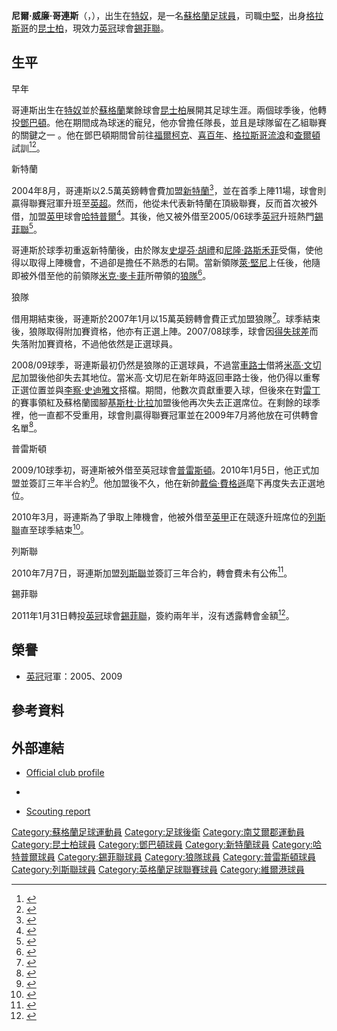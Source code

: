 {{noteta|G1=足球|G2=蘇超|G3=FAcup|G4=列斯聯|G5=英超
|T=zh-hans:尼尔·科林斯; zh-hk:尼爾·哥連斯;
|1=zh-hans:尼尔·科林斯; zh-hk:尼爾·哥連斯;
|2=zh-hans:科林斯;zh-hk:哥連斯;zh-tw:科林斯;
|3=zh-hans:女王公园;zh-hk:昆士柏;zh-tw:女王公園;
|4=zh-hans:斯蒂芬·赖特;zh-hk:史堤芬·胡禮;zh-tw:斯蒂芬·賴特;
|5=zh-hans:奈伦·诺斯沃西;zh-hk:尼隆·路斯禾菲;zh-tw:奈倫·諾斯沃西;
|6=zh-hans:米克·麦卡锡;zh-hk:米克·麥卡菲;zh-tw:米克·麥卡錫;
|7=zh-hans:迈克尔·曼希恩尼;zh-hk:米高·文切尼;zh-tw:邁克爾·曼希恩尼;
|8=zh-hans:理查德·斯特姆;zh-hk:李察·史迪雅文;zh-tw:理查德·斯特姆;
|9=zh-hans:达伦·弗格森;zh-hk:戴倫·費格遜;zh-tw:達倫·費格森;
|10=zh-hans:罗伊·基恩;zh-hk:萊·堅尼;zh-tw:羅伊·基恩;
}}
{{infobox Football biography
|          playername = 尼爾·哥連斯<br>''Neill Collins''
|               image = File:Neill Collins (2014).jpg
|       image_size = 240px
|            fullname = Neill William Collins
|            nickname =
|         dateofbirth = {{birth date and age|1983|9|2|df=yes}}
|              height = {{height|m=1.91}}
|         cityofbirth = [[特奴|特奴]]
|      countryofbirth = [[蘇格蘭|蘇格蘭]]
|        currentclub  = [[谢菲尔德联足球俱乐部|錫菲聯]]
|          clubnumber = 15
|            position = [[中堅|中堅]]
| youthyears1         = | youthclubs1 = [[昆士柏足球會|昆士柏]]
| years1 = 2001–2002| clubs1 = [[昆士柏足球會|昆士柏]]   | caps1 =  32| goals1 = 0
| years2 = 2002–2004| clubs2 = [[鄧巴頓足球會|鄧巴頓]]   | caps2 =  63| goals2 = 4
| years3 = 2004–2007| clubs3 = [[新特蘭足球會|新特蘭]]   | caps3 =  18| goals3 = 1
| years4 = 2005–2006| clubs4 = → [[哈特普爾足球會|哈特普爾]]  | caps4 =  22| goals4 = 0
| years5 = 2006     | clubs5 = → [[谢菲尔德联足球俱乐部|錫菲聯]] | caps5 =   2| goals5 = 0
| years6 = 2006–2007| clubs6 = → [[狼隊足球會|狼隊]] | caps6 =   3| goals6 = 1
| years7 = 2007–2009| clubs7 = [[狼隊足球會|狼隊]]      | caps7 =  81| goals7 = 8
| years8 = 2009–2010| clubs8 = → [[普雷斯頓足球會|普雷斯頓]] | caps8 =  16| goals8 = 0
| years9 = 2010     | clubs9 = [[普雷斯頓足球會|普雷斯頓]]  | caps9 =   5| goals9 = 1
| years10= 2010     | clubs10= → [[列斯聯足球會|列斯聯]]    | caps10=   9| goals10= 0
| years11= 2010–2011| clubs11 = [[列斯聯足球會|列斯聯]]   | caps11=  21| goals11= 0
| years12= 2011–    | clubs12 = [[谢菲尔德联足球俱乐部|錫菲聯]]  | caps12= 147| goals12= 9
| years13= 2015–    | clubs13 = → [[韦尔港足球俱乐部|維爾港]]                         | caps13=   5| goals13= 0
| nationalyears1 = 2005| nationalteam1 = [[蘇格蘭21歲以下足球代表隊|蘇格蘭U21]]| nationalcaps1 = 7| nationalgoals1 = 0
| nationalyears2 = 2007| nationalteam2 = [[蘇格蘭足球代表乙隊|蘇格蘭B隊]]         | nationalcaps2 = 1| nationalgoals2 = 0
| club-update =  00:00, 18 April 2015 (UTC)
}}
'''尼爾·威廉·哥連斯'''（{{lang-en|'''Neill William Collins'''}}，{{bd|1983年|9月2日|catIdx=Collins ,Neill}}），出生在[[特奴|特奴]]，是一名[[蘇格蘭|蘇格蘭]][[足球員|足球員]]，司職[[中堅|中堅]]，出身[[格拉斯哥|格拉斯哥]]的[[昆士柏足球會|昆士柏]]，現效力[[英冠|英冠]]球會[[谢菲尔德联足球俱乐部|錫菲聯]]。

==生平==
;早年
哥連斯出生在[[特奴|特奴]]並於[[蘇格蘭|蘇格蘭]]業餘球會[[昆士柏足球會|昆士柏]]展開其足球生涯。兩個球季後，他轉投[[鄧巴頓足球會|鄧巴頓]]。他在{{Link-en|斯特拉斯克萊德院體育館|Strathclyde Homes Stadium}}期間成為球迷的寵兒，他亦曾擔任隊長，並且是球隊留在乙組聯賽的關鍵之一 。他在鄧巴頓期間曾前往[[福爾柯克足球會|福爾柯克]]、[[喜百年足球會|喜百年]]、[[格拉斯哥流浪足球會|格拉斯哥流浪]]和[[查爾頓足球會|查爾頓]]試訓<ref>{{en}}{{cite news | title = Sara fails to win move | url = http://news.bbc.co.uk/sport1/hi/football/2886357.stm | publisher = BBC Sport | date = 2003-03-25 | accessdate = 2010-03-24 | archive-date = 2003-06-08 | archive-url = https://web.archive.org/web/20030608200233/http://news.bbc.co.uk/sport1/hi/football/2886357.stm | dead-url = no }}</ref><ref>{{en}}{{cite news | title = Charlton want Collins | url = http://news.bbc.co.uk/sport1/hi/football/eng_prem/2964803.stm | publisher = BBC Sport | date = 2003-04-21 | accessdate = 2010-03-24 | archive-date = 2003-08-07 | archive-url = https://web.archive.org/web/20030807164105/http://news.bbc.co.uk/sport1/hi/football/eng_prem/2964803.stm | dead-url = no }}</ref>。

;新特蘭
2004年8月，哥連斯以2.5萬英鎊轉會費加盟[[新特蘭足球會|新特蘭]]<ref>{{en}}{{cite news | title = Collins Deal Done | url = http://www.safc.com/news/collins-deal-done.html | publisher = SAFC.com | date = 2004-08-13}}</ref>，並在首季上陣11場，球會則贏得聯賽冠軍升班至[[英格蘭足球超級聯賽|英超]]。然而，他從未代表新特蘭在頂級聯賽，反而首次被外借，加盟[[英格蘭足球甲級聯賽|英甲]]球會[[哈特普爾足球會|哈特普爾]]<ref>{{en}}{{cite news | title = Collins joins Hartlepool on loan | url = http://news.bbc.co.uk/sport1/hi/football/teams/h/hartlepool_united/4146610.stm | publisher = BBC Sport | date = 2005-08-12}}</ref>。其後，他又被外借至2005/06球季[[英格蘭足球冠軍聯賽|英冠]]升班熱門[[錫菲聯足球會|錫菲聯]]<ref>{{en}}{{cite news | title = Sheff Utd sign defender Collins | url = http://news.bbc.co.uk/sport1/hi/football/teams/s/sheff_utd/4727302.stm | publisher = BBC Sport | date = 2006-02-18 | accessdate = 2010-03-24 | archive-date = 2006-10-26 | archive-url = https://web.archive.org/web/20061026163455/http://news.bbc.co.uk/sport1/hi/football/teams/s/sheff_utd/4727302.stm | dead-url = no }}</ref>。

哥連斯於球季初重返新特蘭後，由於隊友[[史堤芬·胡禮|史堤芬·胡禮]]和[[尼隆·路斯禾菲|尼隆·路斯禾菲]]受傷，使他得以取得上陣機會，不過卻是擔任不熟悉的右閘。當新領隊[[萊·堅尼|萊·堅尼]]上任後，他隨即被外借至他的前領隊[[米克·麥卡菲|米克·麥卡菲]]所帶領的[[狼隊足球會|狼隊]]<ref>{{en}}{{cite news | title = Wolves loan Black Cat | url = http://www.skysports.com/story/0,19528,11695_2394200,00.html | publisher = Sky Sports | date = 2006-11-02 | accessdate = 2010-03-24 | archive-date = 2012-10-15 | archive-url = https://web.archive.org/web/20121015115305/http://www.skysports.com/story/0,19528,11695_2394200,00.html | dead-url = no }}</ref>。

;狼隊
借用期結束後，哥連斯於2007年1月以15萬英鎊轉會費正式加盟狼隊<ref>{{en}}{{cite news | title = Sunderland's Collins joins Wolves | url = http://news.bbc.co.uk/sport1/hi/football/teams/w/wolverhampton_wanderers/6233857.stm | publisher = BBC Sport | date = 2007-01-05 | accessdate = 2010-03-24 | archive-date = 2007-01-24 | archive-url = https://web.archive.org/web/20070124152448/http://news.bbc.co.uk/sport1/hi/football/teams/w/wolverhampton_wanderers/6233857.stm | dead-url = no }}</ref>。球季結束後，狼隊取得附加賽資格，他亦有正選上陣。2007/08球季，球會因[[得失球差|得失球差]]而失落附加賽資格，不過他依然是正選球員。

2008/09球季，哥連斯最初仍然是狼隊的正選球員，不過當[[車路士足球會|車路士]]借將[[米高·文切尼|米高·文切尼]]加盟後他卻失去其地位。當米高·文切尼在新年時返回車路士後，他仍得以重奪正選位置並與[[李察·史迪雅文|李察·史迪雅文]]搭檔。期間，他數次貢獻重要入球，但後來在對[[雷丁足球會|雷丁]]的賽事領紅及蘇格蘭國腳[[基斯杜·比拉|基斯杜·比拉]]加盟後他再次失去正選席位。在剩餘的球季裡，他一直都不受重用，球會則贏得聯賽冠軍並在2009年7月將他放在可供轉會名單<ref>{{en}}{{cite news | title = Collins put up for sale by Wolves | url = http://www.expressandstar.com/2009/07/14/collins-put-up-for-sale-by-wolves/ | publisher = Express & Star | date = 2009-07-14 | accessdate = 2010-03-24 | archive-date = 2009-07-17 | archive-url = https://web.archive.org/web/20090717033139/http://www.expressandstar.com/2009/07/14/collins-put-up-for-sale-by-wolves/ | dead-url = no }}</ref>。

;普雷斯頓
2009/10球季初，哥連斯被外借至英冠球會[[普雷斯頓足球會|普雷斯頓]]。2010年1月5日，他正式加盟並簽訂三年半合約<ref>{{en}}{{cite news | title = Preston North End sign Wolverhampton's Neill Collins | url = http://news.bbc.co.uk/sport1/hi/football/teams/p/preston/8441305.stm | publisher = BBC Sport | date = 2010-01-05 | accessdate = 2010-03-24 | archive-date = 2010-01-21 | archive-url = https://web.archive.org/web/20100121085039/http://news.bbc.co.uk/sport1/hi/football/teams/p/preston/8441305.stm | dead-url = no }}</ref>。他加盟後不久，他在新帥[[戴倫·費格遜|戴倫·費格遜]]麾下再度失去正選地位。

2010年3月，哥連斯為了爭取上陣機會，他被外借至[[英格蘭足球甲級聯賽|英甲]]正在競逐升班席位的[[列斯聯足球會|列斯聯]]直至球季結束<ref>{{en}}{{cite news | title = Leeds sign Preston defender Neill Collins on loan | url = http://news.bbc.co.uk/sport1/hi/football/teams/l/leeds_united/8583766.stm | publisher = BBC Sport | date = 2010-03-23}}</ref>。

;列斯聯
2010年7月7日，哥連斯加盟[[列斯聯足球會|列斯聯]]並簽訂三年合約，轉會費未有公佈<ref>{{cite web |url=http://www.leedsunited.com/news/20100707/united-sign-central-defender_2247585_2086236 |title=UNITED SIGN CENTRAL DEFENDER |date=2010-07-07 |accessdate=2010-07-07 |publisher=列斯 聯足球會 |language=en |archive-date=2010-07-12 |archive-url=https://web.archive.org/web/20100712050256/http://www.leedsunited.com/news/20100707/united-sign-central-defender_2247585_2086236 |dead-url=no }}</ref>。

;錫菲聯
2011年1月31日轉投[[英冠|英冠]]球會[[谢菲尔德联足球俱乐部|錫菲聯]]，簽約兩年半，沒有透露轉會金額<ref>{{cite news |language=en |url=http://news.bbc.co.uk/sport2/hi/football/teams/s/sheff_utd/9382953.stm |title=Neill Collins leaves Leeds United for Sheffield United |publisher=''[[BBC_Sport|BBC Sport]]'' |date=2011-01-31 |accessdate=2011-02-01 |archive-date=2019-12-15 |archive-url=https://web.archive.org/web/20191215101048/http://news.bbc.co.uk/sport1/hi/football/teams/s/sheff_utd/9382953.stm |dead-url=no }}</ref>。

==榮譽==
*[[英格蘭足球冠軍聯賽|英冠]]冠軍：2005、2009

==參考資料==
{{Reflist}}

==外部連結==
*{{en}}[https://web.archive.org/web/20100107001438/http://www.pnefc.net/page/ProfilesDetail/0%2C%2C10362~31107%2C00.html Official club profile]
*{{en}}{{soccerbase|id=24429|name=尼爾·哥連斯}}
*{{en}}[http://www.guardian.co.uk/football/2007/mar/13/sport.comment3 Scouting report] {{Wayback|url=http://www.guardian.co.uk/football/2007/mar/13/sport.comment3 |date=20121114180512 }}

{{DEFAULTSORT:Collins, Neill}}
[[Category:蘇格蘭足球運動員|Category:蘇格蘭足球運動員]]
[[Category:足球後衛|Category:足球後衛]]
[[Category:南艾爾郡運動員|Category:南艾爾郡運動員]]
[[Category:昆士柏球員|Category:昆士柏球員]]
[[Category:鄧巴頓球員|Category:鄧巴頓球員]]
[[Category:新特蘭球員|Category:新特蘭球員]]
[[Category:哈特普爾球員|Category:哈特普爾球員]]
[[Category:錫菲聯球員|Category:錫菲聯球員]]
[[Category:狼隊球員|Category:狼隊球員]]
[[Category:普雷斯頓球員|Category:普雷斯頓球員]]
[[Category:列斯聯球員|Category:列斯聯球員]]
[[Category:英格蘭足球聯賽球員|Category:英格蘭足球聯賽球員]]
[[Category:維爾港球員|Category:維爾港球員]]